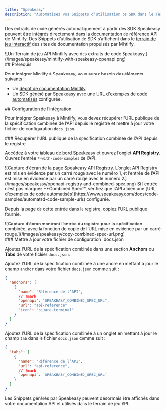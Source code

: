 ```yaml
---
title: "Speakeasy"
description: "Automatisez vos Snippets d’utilisation de SDK dans le Terrain de jeu API"
---
```


Des extraits de code générés automatiquement à partir des SDK Speakeasy peuvent être intégrés directement dans la documentation de référence API de Mintlify. Des Snippets d’utilisation de SDK s’affichent dans le [terrain de jeu interactif](/fr/fr/api-playground/overview) des sites de documentation propulsés par Mintlify.

<Frame>
  ![Un Terrain de jeu API Mintlify avec des extraits de code Speakeasy.](/images/speakeasy/mintlify-with-speakeasy-openapi.png)
</Frame>

<div id="prerequisites">
  ## Prérequis
</div>

Pour intégrer Mintlify à Speakeasy, vous aurez besoin des éléments suivants :

* Un [dépôt de documentation Mintlify](/fr/fr/quickstart#creating-the-repository).
* Un SDK généré par Speakeasy avec une [URL d&#39;exemples de code automatisés](https://www.speakeasy.com/docs/code-samples/automated-code-sample-urls) configurée.

<div id="setting-up-the-integration">
  ## Configuration de l’intégration
</div>

Pour intégrer Speakeasy à Mintlify, vous devez récupérer l’URL publique de la spécification combinée de l’API depuis le registre et mettre à jour votre fichier de configuration `docs.json`.

<div id="get-the-apis-combined-spec-public-url-from-the-registry">
  ### Récupérer l’URL publique de la spécification combinée de l’API depuis le registre
</div>

Accédez à votre [tableau de bord Speakeasy](https://app.speakeasy.com) et ouvrez l’onglet **API Registry**. Ouvrez l’entrée `*-with-code-samples` de l’API.

<Frame>
  ![Capture d’écran de la page Speakeasy API Registry. L’onglet API Registry est mis en évidence par un carré rouge avec le numéro 1, et l’entrée de l’API est mise en évidence par un carré rouge avec le numéro 2.](/images/speakeasy/openapi-registry-and-combined-spec.png)
</Frame>

<Note>
  Si l’entrée n’est pas marquée **Combined Spec**, vérifiez que l’API a bien une [URL d’exemples de code automatisés](https://www.speakeasy.com/docs/code-samples/automated-code-sample-urls) configurée.
</Note>

Depuis la page de cette entrée dans le registre, copiez l’URL publique fournie.

<Frame>
  ![Capture d’écran montrant l’entrée du registre pour la spécification combinée, avec la fonction de copie de l’URL mise en évidence par un carré rouge.](/images/speakeasy/copy-combined-spec-url.png)
</Frame>

<div id="update-your-docsjson-configuration-file">
  ### Mettre à jour votre fichier de configuration `docs.json`
</div>

Ajoutez l’URL de la spécification combinée dans une section **Anchors** ou **Tabs** de votre fichier `docs.json`.

Ajoutez l’URL de la spécification combinée à une ancre en mettant à jour le champ `anchor` dans votre fichier `docs.json` comme suit :

```json docs.json
{
  "anchors": [
    {
      "name": "Référence de l’API",
      // !mark
      "openapi": "SPEAKEASY_COMBINED_SPEC_URL",
      "url": "api-reference"
      "icon": "square-terminal"
    }
  ]
}
```

Ajoutez l’URL de la spécification combinée à un onglet en mettant à jour le champ `tab` dans le fichier `docs.json` comme suit :

```json docs.json
{
  "tabs": [
    {
      "name": "Référence de l’API",
      "url": "api-reference",
      // !mark
      "openapi": "SPEAKEASY_COMBINED_SPEC_URL"
    }
  ]
}
```

Les Snippets générés par Speakeasy peuvent désormais être affichés dans votre documentation API et utilisés dans le terrain de jeu API.